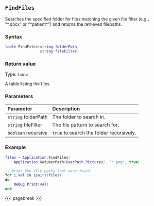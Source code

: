 ## `FindFiles`

Searches the specified folder for files\index{File paths!searching} matching the given file filter (e.g., "\*.docx" or "\*patient\*") and returns the retrieved filepaths.

### Syntax {-}

``` .lua
table FindFiles(string folderPath,
                string fileFilter)
```

### Return value {-}

Type: `table`

A table listing the files.

### Parameters {-}

**Parameter** | **Description**
| :-- | :-- |
| `string` folderPath | The folder to search in. |
| `string` fileFilter | The file pattern to search for. |
| `boolean` recursive | `true` to search the folder recursively. |

### Example\index{Examples!finding files} {-}

``` .lua
files = Application.FindFiles(
    Application.GetUserPath(UserPath.Pictures), "*.png", true)

-- print the file paths that were found
for i,val in ipairs(files)
do
    Debug.Print(val)
end
```

{{< pagebreak >}}
